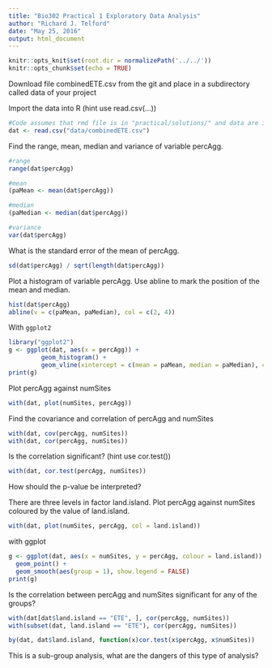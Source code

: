 ```yaml
---
title: "Bio302 Practical 1 Exploratory Data Analysis"
author: "Richard J. Telford"
date: "May 25, 2016"
output: html_document
---
```


```r
knitr::opts_knit$set(root.dir = normalizePath('../../'))
knitr::opts_chunk$set(echo = TRUE)
```


Download file combinedETE.csv from the git and place in a subdirectory called data of your project

Import the data into R (hint use read.csv(…))

```r
#Code assumes that rmd file is in "practical/solutions/" and data are in "data/"
dat <- read.csv("data/combinedETE.csv")
```

Find the range, mean, median and variance of variable percAgg.

```r
#range
range(dat$percAgg)

#mean
(paMean <- mean(dat$percAgg))

#median
(paMedian <- median(dat$percAgg))

#variance
var(dat$percAgg)

```

What is the standard error of the mean of percAgg.
```r
sd(dat$percAgg) / sqrt(length(dat$percAgg))
```

Plot a histogram of variable percAgg.
Use abline to mark the position of the mean and median.
```r
hist(dat$percAgg)
abline(v = c(paMean, paMedian), col = c(2, 4))
```
With `ggplot2`

```r
library("ggplot2")
g <- ggplot(dat, aes(x = percAgg)) + 
         geom_histogram() +
         geom_vline(xintercept = c(mean = paMean, median = paMedian), colour = c(2, 4))
print(g)       
```


Plot percAgg against numSites
```r
with(dat, plot(numSites, percAgg))
```


Find the covariance and correlation of percAgg and numSites
```r
with(dat, cov(percAgg, numSites))
with(dat, cor(percAgg, numSites))
```

Is the correlation significant? (hint use cor.test())

```r
with(dat, cor.test(percAgg, numSites))
```

How should the p-value be interpreted?

There are three levels in factor land.island. Plot percAgg against numSites coloured by the value of land.island.

```r
with(dat, plot(numSites, percAgg, col = land.island))

```
with ggplot
```r
g <- ggplot(dat, aes(x = numSites, y = percAgg, colour = land.island)) +
  geom_point() +
  geom_smooth(aes(group = 1), show.legend = FALSE)
print(g)
```


Is the correlation between percAgg and numSites significant for any of the groups?
```r
with(dat[dat$land.island == "ETE", ], cor(percAgg, numSites))
with(subset(dat, land.island == "ETE"), cor(percAgg, numSites))
```


```r
by(dat, dat$land.island, function(x)cor.test(x$percAgg, x$numSites))
```


This is a sub-group analysis, what are the dangers of this type of analysis?